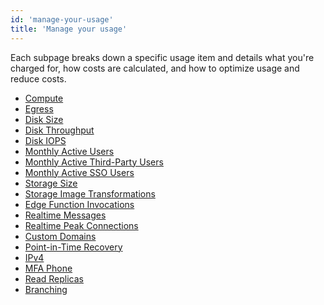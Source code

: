 ```yaml
---
id: 'manage-your-usage'
title: 'Manage your usage'
---
```


Each subpage breaks down a specific usage item and details what you're charged for, how costs are calculated, and how to optimize usage and reduce costs.

- [Compute](/docs/guides/platform/manage-your-usage/compute)
- [Egress](/docs/guides/platform/manage-your-usage/egress)
- [Disk Size](/docs/guides/platform/manage-your-usage/disk-size)
- [Disk Throughput](/docs/guides/platform/manage-your-usage/disk-throughput)
- [Disk IOPS](/docs/guides/platform/manage-your-usage/disk-iops)
- [Monthly Active Users](/docs/guides/platform/manage-your-usage/monthly-active-users)
- [Monthly Active Third-Party Users](/docs/guides/platform/manage-your-usage/monthly-active-users-third-party)
- [Monthly Active SSO Users](/docs/guides/platform/manage-your-usage/monthly-active-users-sso)
- [Storage Size](/docs/guides/platform/manage-your-usage/storage-size)
- [Storage Image Transformations](/docs/guides/platform/manage-your-usage/storage-image-transformations)
- [Edge Function Invocations](/docs/guides/platform/manage-your-usage/edge-function-invocations)
- [Realtime Messages](/docs/guides/platform/manage-your-usage/realtime-messages)
- [Realtime Peak Connections](/docs/guides/platform/manage-your-usage/realtime-peak-connections)
- [Custom Domains](/docs/guides/platform/manage-your-usage/custom-domains)
- [Point-in-Time Recovery](/docs/guides/platform/manage-your-usage/point-in-time-recovery)
- [IPv4](/docs/guides/platform/manage-your-usage/ipv4)
- [MFA Phone](/docs/guides/platform/manage-your-usage/advanced-mfa-phone)
- [Read Replicas](/docs/guides/platform/manage-your-usage/read-replicas)
- [Branching](/docs/guides/platform/manage-your-usage/branching)









